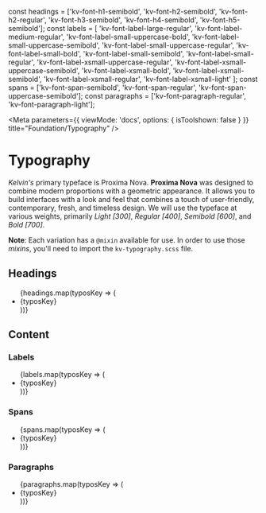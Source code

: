 const headings = ['kv-font-h1-semibold', 'kv-font-h2-semibold', 'kv-font-h2-regular', 'kv-font-h3-semibold', 'kv-font-h4-semibold', 'kv-font-h5-semibold'];
const labels = [
	'kv-font-label-large-regular',
	'kv-font-label-medium-regular',
	'kv-font-label-small-uppercase-bold',
	'kv-font-label-small-uppercase-semibold',
	'kv-font-label-small-uppercase-regular',
	'kv-font-label-small-bold',
	'kv-font-label-small-semibold',
	'kv-font-label-small-regular',
	'kv-font-label-xsmall-uppercase-regular',
	'kv-font-label-xsmall-uppercase-semibold',
	'kv-font-label-xsmall-bold',
	'kv-font-label-xsmall-semibold',
	'kv-font-label-xsmall-regular',
	'kv-font-label-xsmall-light'
];
const spans = ['kv-font-span-semibold', 'kv-font-span-regular', 'kv-font-span-uppercase-semibold'];
const paragraphs = ['kv-font-paragraph-regular', 'kv-font-paragraph-light'];

<Meta
	parameters={{
		viewMode: 'docs',
		options: { isToolshown: false }
	}}
	title="Foundation/Typography"
/>

# Typography

_Kelvin's_ primary typeface is Proxima Nova. **Proxima Nova** was designed to combine modern proportions with a geometric appearance. It allows you to build interfaces with a look and feel that combines a touch of user-friendly, contemporary, fresh, and timeless design.
We will use the typeface at various weights, primarily _Light [300]_, _Regular [400]_, _Semibold [600]_, and _Bold [700]_.

**Note**: Each variation has a `@mixin` available for use. In order to use those _mixins_, you'll need to import the `kv-typography.scss` file.

## Headings

<ul className="typography-container">
	{headings.map(typosKey => (
		<li key={typosKey} className="typography">
			<span className={typosKey}>{typosKey}</span>
		</li>
	))}
</ul>

## Content

### Labels

<ul className="typography-container">
	{labels.map(typosKey => (
		<li key={typosKey} className="typography">
			<span className={typosKey}>{typosKey}</span>
		</li>
	))}
</ul>

### Spans

<ul className="typography-container">
	{spans.map(typosKey => (
		<li key={typosKey} className="typography">
			<span className={typosKey}>{typosKey}</span>
		</li>
	))}
</ul>

### Paragraphs

<ul className="typography-container">
	{paragraphs.map(typosKey => (
		<li key={typosKey} className="typography">
			<span className={typosKey}>{typosKey}</span>
		</li>
	))}
</ul>
